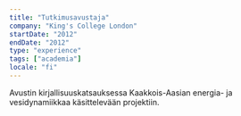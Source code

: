 ```yaml
---
title: "Tutkimusavustaja"
company: "King's College London"
startDate: "2012"
endDate: "2012"
type: "experience"
tags: ["academia"]
locale: "fi"
---
```


Avustin kirjallisuuskatsauksessa Kaakkois-Aasian energia- ja vesidynamiikkaa käsittelevään projektiin.
